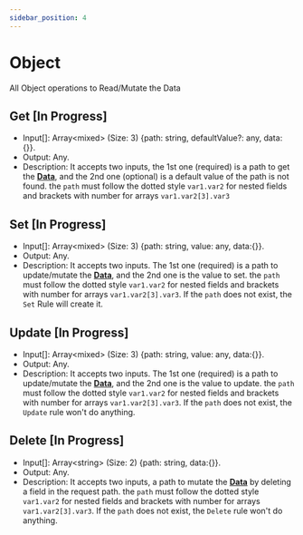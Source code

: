 ```yaml
---
sidebar_position: 4
---
```




# Object

All Object operations to Read/Mutate the Data

## Get [In Progress]
  * Input[]: Array<mixed\> (Size: 3) {path: string, defaultValue?: any, data:{}}.
  * Output: Any.
  * Description: It accepts two inputs, the 1st one (required) is a path to get the [**Data**](../intro#structure), and the 2nd one (optional) is a default value of the path is not found. the `path` must follow the dotted style `var1.var2` for nested fields and brackets with number for arrays `var1.var2[3].var3`
<JsonLangRunner example="17" height="20vh" key="example17"></JsonLangRunner>

## Set [In Progress]
  * Input[]: Array<mixed\> (Size: 3) {path: string, value: any, data:{}}.
  * Output: Any.
  * Description: It accepts two inputs. The 1st one (required) is a path to update/mutate the [**Data**](../intro#structure), and the 2nd one is the value to set. the `path` must follow the dotted style `var1.var2` for nested fields and brackets with number for arrays `var1.var2[3].var3`. If the `path` does not exist, the `Set` Rule will create it.

## Update [In Progress]
  * Input[]: Array<mixed\> (Size: 3) {path: string, value: any, data:{}}.
  * Output: Any.
  * Description: It accepts two inputs. The 1st one (required) is a path to update/mutate the [**Data**](../intro#structure), and the 2nd one is the value to update. the `path` must follow the dotted style `var1.var2` for nested fields and brackets with number for arrays `var1.var2[3].var3`. If the `path` does not exist, the `Update` rule won't do anything.

## Delete [In Progress]
  * Input[]: Array<string\> (Size: 2) {path: string, data:{}}.
  * Output: Any.
  * Description: It accepts two inputs, a path to mutate the [**Data**](../intro#structure) by deleting a field in the request path. the `path` must follow the dotted style `var1.var2` for nested fields and brackets with number for arrays `var1.var2[3].var3`. If the `path` does not exist, the `Delete` rule won't do anything.